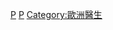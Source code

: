{{Commonscat|Physicians from Poland}}

[[Category:各国医生|P]]
[[Category:各職業波蘭人|P]]
[[Category:歐洲醫生|Category:歐洲醫生]]